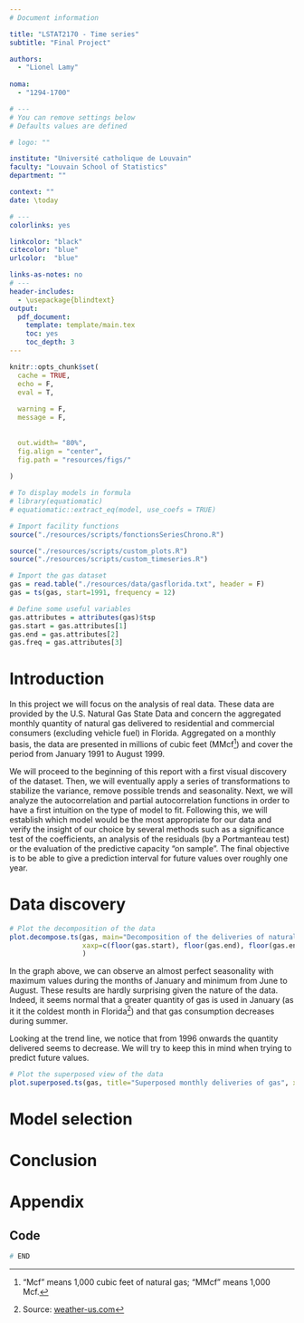 ```yaml
---
# Document information

title: "LSTAT2170 - Time series"
subtitle: "Final Project"

authors:
  - "Lionel Lamy"
  
noma: 
  - "1294-1700"

# ---
# You can remove settings below
# Defaults values are defined

# logo: ""

institute: "Université catholique de Louvain"
faculty: "Louvain School of Statistics"
department: ""

context: ""
date: \today

# ---
colorlinks: yes

linkcolor: "black"
citecolor: "blue"
urlcolor:  "blue"

links-as-notes: no
# ---
header-includes:
  - \usepackage{blindtext}
output:
  pdf_document:
    template: template/main.tex
    toc: yes
    toc_depth: 3
---
```


```r
knitr::opts_chunk$set(
  cache = TRUE,
  echo = F,
  eval = T,	
  	
  warning = F,	
  message = F,
  
  	
  out.width= "80%",
  fig.align = "center",	
  fig.path = "resources/figs/"
  
)	

# To display models in formula
# library(equatiomatic)
# equatiomatic::extract_eq(model, use_coefs = TRUE)
```

```r
# Import facility functions
source("./resources/scripts/fonctionsSeriesChrono.R")

source("./resources/scripts/custom_plots.R")
source("./resources/scripts/custom_timeseries.R")

```


```r
# Import the gas dataset
gas = read.table("./resources/data/gasflorida.txt", header = F)
gas = ts(gas, start=1991, frequency = 12)

# Define some useful variables
gas.attributes = attributes(gas)$tsp
gas.start = gas.attributes[1]
gas.end = gas.attributes[2]
gas.freq = gas.attributes[3]

```

# Introduction

In this project we will focus on the analysis of real data. These data are provided by the U.S. Natural Gas State Data and concern the aggregated monthly quantity of natural gas delivered to residential and commercial consumers (excluding vehicle fuel) in Florida. Aggregated on a monthly basis, the data are presented in millions of cubic feet (MMcf^[\quad"Mcf" means 1,000 cubic feet of natural gas; "MMcf" means 1,000 Mcf.]) and cover the period from January 1991 to August 1999.

<!-- \begin{rmk} -->
<!-- The file describing the data originally states that the time series ends in August 1998, nevertheless the length of the data being `r length(gas)`, the time series ends in August 1999. This temporality will thus be used throughout the document. -->
<!-- \end{rmk} -->

We will proceed to the beginning of this report with a first visual discovery of the dataset. Then, we will eventually apply a series of transformations to stabilize the variance, remove possible trends and seasonality. Next, we will analyze the autocorrelation and partial autocorrelation functions in order to have a first intuition on the type of model to fit. Following this, we will establish which model would be the most appropriate for our data and verify the insight of our choice by several methods such as a significance test of the coefficients, an analysis of the residuals (by a Portmanteau test) or the evaluation of the predictive capacity "on sample". The final objective is to be able to give a prediction interval for future values over roughly one year.

# Data discovery

```r
# Plot the decomposition of the data
plot.decompose.ts(gas, main="Decomposition of the deliveries of natural gas", cex.lab=.9, cex.axis=.95, 
                  xaxp=c(floor(gas.start), floor(gas.end), floor(gas.end-gas.start))
                  )

```

In the graph above, we can observe an almost perfect seasonality with maximum values during the months of January and minimum from June to August. These results are hardly surprising given the nature of the data. Indeed, it seems normal that a greater quantity of gas is used in January (as it it the coldest month in Florida^[\quad Source: [weather-us.com](weather-us.com/en/florida-usa-climate)]) and that gas consumption decreases during summer.

Looking at the trend line, we notice that from 1996 onwards the quantity delivered seems to decrease. We will try to keep this in mind when trying to predict future values. 

```r
# Plot the superposed view of the data
plot.superposed.ts(gas, title="Superposed monthly deliveries of gas", xlab="Month", ylab="MMcf", xlim=c(0.4,12))

```



# Model selection
## 
## 

# Conclusion


<!------>
\newpage
\appendix

# Appendix
## Code

\bigskip
\begin{mdframed}[style=thicc, frametitle=Note, frametitlebackgroundcolor=black!30]
  For reproducibility purposes, the complete R project containing the source code and the results is available on https://github.com/lamylio/LSTAT2170-Project.
\end{mdframed}

```r
# END
```
